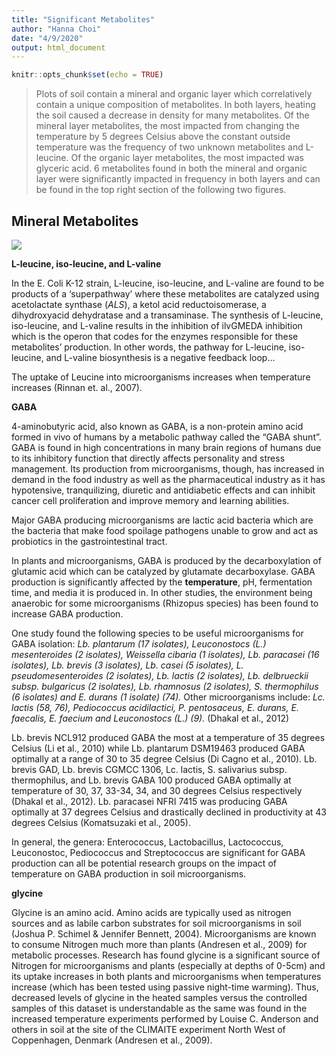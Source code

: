 ```yaml
---
title: "Significant Metabolites"
author: "Hanna Choi"
date: "4/9/2020"
output: html_document
---
```


```r
knitr::opts_chunk$set(echo = TRUE)
```

> Plots of soil contain a mineral and organic layer which correlatively contain a unique composition of metabolites. In both layers, heating the soil caused a decrease in density for many metabolites. Of the mineral layer metabolites, the most impacted from changing the temperature by 5 degrees Celsius above the constant outside temperature was the frequency of two unknown metabolites and L-leucine. Of the organic layer metabolites, the most impacted was glyceric acid. 6 metabolites found in both the mineral and organic layer were significantly impacted in frequency in both layers and can be found in the top right section of the following two figures. 
  
  
## Mineral Metabolites

![](mm_plots.png)


  **L-leucine, iso-leucine, and L-valine**

  In the E. Coli K-12 strain, L-leucine, iso-leucine, and L-valine are found to be products of a 'superpathway' where these metabolites are catalyzed using acetolactate synthase (*ALS*), a ketol acid reductoisomerase, a dihydroxyacid dehydratase and a transaminase. The synthesis of L-leucine, iso-leucine, and L-valine results in the inhibition of ilvGMEDA inhibition which is the operon that codes for the enzymes responsible for these metabolites' production. In other words, the pathway for L-leucine, iso-leucine, and L-valine biosynthesis is a negative feedback loop...
  
  The uptake of Leucine into microorganisms increases when temperature increases (Rinnan et. al., 2007).
  
  **GABA**
  
  4-aminobutyric acid, also known as GABA, is a non-protein amino acid formed in vivo of humans by a metabolic pathway called the "GABA shunt". GABA is found in high concentrations in many brain regions of humans due to its inhibitory function that directly affects personality and stress management. Its production from microorganisms, though, has increased in demand in the food industry as well as the pharmaceutical industry as it has hypotensive, tranquilizing, diuretic and antidiabetic effects and can inhibit cancer cell proliferation and improve memory and learning abilities.
  
  Major GABA producing microorganisms are lactic acid bacteria which are the bacteria that make food spoilage pathogens unable to grow and act as probiotics in the gastrointestinal tract. 

  In plants and microorganisms, GABA is produced by the decarboxylation of glutamic acid which can be catalyzed by glutamate decarboxylase. GABA production is significantly affected by the **temperature**, pH, fermentation time, and media it is produced in. In other studies, the environment being anaerobic for some microorganisms (Rhizopus species) has been found to increase GABA production.
  
  One study found the following species to be useful microorganisms for GABA isolation: _Lb. plantarum (17 isolates), Leuconostocs (L.) mesenteroides (2 isolates), Weissella cibaria (1 isolates), Lb. paracasei (16 isolates), Lb. brevis (3 isolates), Lb. casei (5 isolates), L. pseudomesenteroides (2 isolates), Lb. lactis (2 isolates), Lb. delbrueckii subsp. bulgaricus (2 isolates), Lb. rhamnosus (2 isolates), S. thermophilus (6 isolates) and E. durans (1 isolate) (74)._ Other microorganisms include: _Lc. lactis (58, 76), Pediococcus acidilactici, P. pentosaceus, E. durans, E. faecalis, E. faecium and Leuconostocs (L.) (9)._
  (Dhakal et al., 2012)
  
  Lb. brevis NCL912 produced GABA the most at a temperature of 35 degrees Celsius (Li et al., 2010) while Lb. plantarum DSM19463 produced GABA optimally at a range of 30 to 35 degree Celsius (Di Cagno et al., 2010). Lb. brevis GAD, Lb. brevis CGMCC 1306, Lc. lactis, S. salivarius subsp. thermophilus, and Lb. brevis GABA 100 produced GABA optimally at temperature of 30, 37, 33-34, 34, and 30 degrees Celsius respectively (Dhakal et al., 2012). Lb. paracasei NFRI 7415 was producing GABA optimally at 37 degrees Celsius and drastically declined in productivity at 43 degrees Celsius (Komatsuzaki et al., 2005).
  
  In general, the genera: Enterococcus, Lactobacillus, Lactococcus, Leuconostoc, Pediococcus and Streptococcus are significant for GABA production can all be potential research groups on the impact of temperature on GABA production in soil microorganisms.
    
  **glycine**
  
  Glycine is an amino acid. Amino acids are typically used as nitrogen sources and as labile carbon substrates for soil microorganisms in soil (Joshua P. Schimel & Jennifer Bennett, 2004). Microorganisms are known to consume Nitrogen much more than plants (Andresen et al., 2009) for metabolic processes. Research has found glycine is a significant source of Nitrogen for microorganisms and plants (especially at depths of 0-5cm) and its uptake increases in both plants and microorganisms when temperatures increase (which has been tested using passive night-time warming). Thus, decreased levels of glycine in the heated samples versus the controlled samples of this dataset  is understandable as the same was found in the increased temperature experiments performed by Louise C. Anderson and others in soil at the site of the CLIMAITE experiment North West of Coppenhagen, Denmark (Andresen et al., 2009).
  